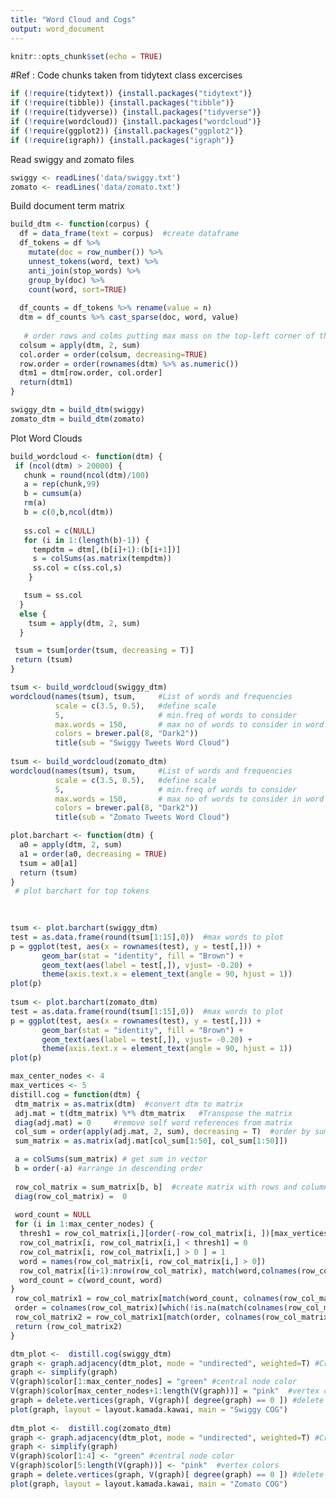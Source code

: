 ```yaml
---
title: "Word Cloud and Cogs"
output: word_document
---
```


```r
knitr::opts_chunk$set(echo = TRUE)
```

#Ref : Code chunks taken from tidytext class excercises

```r
if (!require(tidytext)) {install.packages("tidytext")}
if (!require(tibble)) {install.packages("tibble")}
if (!require(tidyverse)) {install.packages("tidyverse")}
if (!require(wordcloud)) {install.packages("wordcloud")}
if (!require(ggplot2)) {install.packages("ggplot2")}
if (!require(igraph)) {install.packages("igraph")}
```

Read swiggy and zomato files

```r
swiggy <- readLines('data/swiggy.txt')
zomato <- readLines('data/zomato.txt')
```

Build document term matrix

```r
build_dtm <- function(corpus) {
  df = data_frame(text = corpus)  #create dataframe
  df_tokens = df %>% 
    mutate(doc = row_number()) %>% 
    unnest_tokens(word, text) %>% 
    anti_join(stop_words) %>% 
    group_by(doc) %>% 
    count(word, sort=TRUE)
  
  df_counts = df_tokens %>% rename(value = n)
  dtm = df_counts %>% cast_sparse(doc, word, value)
 
   # order rows and colms putting max mass on the top-left corner of the DTM
  colsum = apply(dtm, 2, sum)    
  col.order = order(colsum, decreasing=TRUE)
  row.order = order(rownames(dtm) %>% as.numeric())
  dtm1 = dtm[row.order, col.order]
  return(dtm1)  
}

swiggy_dtm = build_dtm(swiggy)
zomato_dtm = build_dtm(zomato)
```

Plot Word Clouds

```r
build_wordcloud <- function(dtm) {
 if (ncol(dtm) > 20000) {
   chunk = round(ncol(dtm)/100)
   a = rep(chunk,99)
   b = cumsum(a)
   rm(a)
   b = c(0,b,ncol(dtm))
   
   ss.col = c(NULL)
   for (i in 1:(length(b)-1)) {
     tempdtm = dtm[,(b[i]+1):(b[i+1])]
     s = colSums(as.matrix(tempdtm))
     ss.col = c(ss.col,s)
    }

   tsum = ss.col
  }
  else {
    tsum = apply(dtm, 2, sum)
  }

 tsum = tsum[order(tsum, decreasing = T)]
 return (tsum)
}

tsum <- build_wordcloud(swiggy_dtm)
wordcloud(names(tsum), tsum,     #List of words and frequencies
          scale = c(3.5, 0.5),   #define scale
          5,                     # min.freq of words to consider
          max.words = 150,       # max no of words to consider in word cloud
          colors = brewer.pal(8, "Dark2"))  
          title(sub = "Swiggy Tweets Word Cloud")
          
tsum <- build_wordcloud(zomato_dtm)
wordcloud(names(tsum), tsum,     #List of words and frequencies
          scale = c(3.5, 0.5),   #define scale
          5,                     # min.freq of words to consider
          max.words = 150,       # max no of words to consider in word cloud
          colors = brewer.pal(8, "Dark2"))  
          title(sub = "Zomato Tweets Word Cloud")

```
```r
plot.barchart <- function(dtm) {
  a0 = apply(dtm, 2, sum)
  a1 = order(a0, decreasing = TRUE)
  tsum = a0[a1]
  return (tsum)
}
 # plot barchart for top tokens
 
  

tsum <- plot.barchart(swiggy_dtm)
test = as.data.frame(round(tsum[1:15],0))  #max words to plot
p = ggplot(test, aes(x = rownames(test), y = test[,])) + 
       geom_bar(stat = "identity", fill = "Brown") +
       geom_text(aes(label = test[,]), vjust= -0.20) + 
       theme(axis.text.x = element_text(angle = 90, hjust = 1))
plot(p)
 
tsum <- plot.barchart(zomato_dtm)
test = as.data.frame(round(tsum[1:15],0))  #max words to plot
p = ggplot(test, aes(x = rownames(test), y = test[,])) + 
       geom_bar(stat = "identity", fill = "Brown") +
       geom_text(aes(label = test[,]), vjust= -0.20) + 
       theme(axis.text.x = element_text(angle = 90, hjust = 1))
plot(p)
```

```r
max_center_nodes <- 4
max_vertices <- 5
distill.cog = function(dtm) {
 dtm_matrix = as.matrix(dtm)  #convert dtm to matrix
 adj.mat = t(dtm_matrix) %*% dtm_matrix   #Transpose the matrix
 diag(adj.mat) = 0     #remove self word references from matrix
 col_sum = order(apply(adj.mat, 2, sum), decreasing = T)  #order by sum
 sum_matrix = as.matrix(adj.mat[col_sum[1:50], col_sum[1:50]])

 a = colSums(sum_matrix) # get sum in vector
 b = order(-a) #arrange in descending order
  
 row_col_matrix = sum_matrix[b, b]  #create matrix with rows and columns
 diag(row_col_matrix) =  0
 
 word_count = NULL
 for (i in 1:max_center_nodes) {
  thresh1 = row_col_matrix[i,][order(-row_col_matrix[i, ])[max_vertices]]
  row_col_matrix[i, row_col_matrix[i,] < thresh1] = 0 
  row_col_matrix[i, row_col_matrix[i,] > 0 ] = 1
  word = names(row_col_matrix[i, row_col_matrix[i,] > 0])
  row_col_matrix[(i+1):nrow(row_col_matrix), match(word,colnames(row_col_matrix))] = 0
  word_count = c(word_count, word)
}
 row_col_matrix1 = row_col_matrix[match(word_count, colnames(row_col_matrix)), match(word_count, colnames(row_col_matrix))]
 order = colnames(row_col_matrix)[which(!is.na(match(colnames(row_col_matrix), colnames(row_col_matrix1))))]  #remove NA rows
 row_col_matrix2 = row_col_matrix1[match(order, colnames(row_col_matrix1)), match(order, colnames(row_col_matrix1))]
 return (row_col_matrix2)
}

dtm_plot <-  distill.cog(swiggy_dtm)
graph <- graph.adjacency(dtm_plot, mode = "undirected", weighted=T) #Create Network object
graph <- simplify(graph) 
V(graph)$color[1:max_center_nodes] = "green" #central node color
V(graph)$color[max_center_nodes+1:length(V(graph))] = "pink"  #vertex colors
graph = delete.vertices(graph, V(graph)[ degree(graph) == 0 ]) #delete empty vertices
plot(graph, layout = layout.kamada.kawai, main = "Swiggy COG")
  
dtm_plot <-  distill.cog(zomato_dtm)
graph <- graph.adjacency(dtm_plot, mode = "undirected", weighted=T) #Create Network object
graph <- simplify(graph) 
V(graph)$color[1:4] <- "green" #central node color
V(graph)$color[5:length(V(graph))] <- "pink"  #vertex colors
graph = delete.vertices(graph, V(graph)[ degree(graph) == 0 ]) #delete empty vertices
plot(graph, layout = layout.kamada.kawai, main = "Zomato COG")

```

